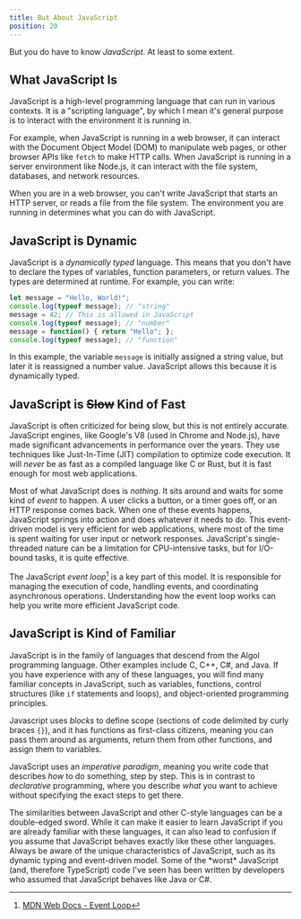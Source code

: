 ```yaml
---
title: But About JavaScript
position: 20
---
```



But you do have to know *JavaScript*. At least to some extent. 

## What JavaScript Is 

JavaScript is a high-level programming language that can run in various contexts. It is a "scripting language", by which I mean it's general purpose is to interact with the environment it is running in.

For example, when JavaScript is running in a web browser, it can interact with the Document Object Model (DOM) to manipulate web pages, or other browser APIs like `fetch` to make HTTP calls. When JavaScript is running in a server environment like Node.js, it can interact with the file system, databases, and network resources.

When you are in a web browser, you can't write JavaScript that starts an HTTP server, or reads a file from the file system. The environment you are running in determines what you can do with JavaScript.

## JavaScript is Dynamic
JavaScript is a *dynamically typed* language. This means that you don't have to declare the types of variables, function parameters, or return values. The types are determined at runtime.
For example, you can write:

```javascript title="sample.js"
let message = "Hello, World!";
console.log(typeof message); // "string"
message = 42; // This is allowed in JavaScript
console.log(typeof message); // "number"
message = function() { return "Hello"; };
console.log(typeof message); // "function"
```
In this example, the variable `message` is initially assigned a string value, but later it is reassigned a number value. JavaScript allows this because it is dynamically typed.


## JavaScript is ~~Slow~~ Kind of Fast

JavaScript is often criticized for being slow, but this is not entirely accurate. JavaScript engines, like Google's V8 (used in Chrome and Node.js), have made significant advancements in performance over the years. They use techniques like Just-In-Time (JIT) compilation to optimize code execution. It will *never* be as fast as a compiled language like C or Rust, but it is fast enough for most web applications. 

Most of what JavaScript does is *nothing*. It sits around and waits for some kind of *event* to happen. A user clicks a button, or a timer goes off, or an HTTP response comes back. When one of these events happens, JavaScript springs into action and does whatever it needs to do.
This event-driven model is very efficient for web applications, where most of the time is spent waiting for user input or network responses. JavaScript's single-threaded nature can be a limitation for CPU-intensive tasks, but for I/O-bound tasks, it is quite effective.

The JavaScript *event loop*[^1] is a key part of this model. It is responsible for managing the execution of code, handling events, and coordinating asynchronous operations. Understanding how the event loop works can help you write more efficient JavaScript code.

## JavaScript is Kind of Familiar 

JavaScript is in the family of languages that descend from the Algol programming language. Other examples include C, C++, C#, and Java. If you have experience with any of these languages, you will find many familiar concepts in JavaScript, such as variables, functions, control structures (like `if` statements and loops), and object-oriented programming principles.

Javascript uses *blocks* to define scope (sections of code delimited by curly braces `{}`), and it has functions as first-class citizens, meaning you can pass them around as arguments, return them from other functions, and assign them to variables.

JavaScript uses an *imperative paradigm*, meaning you write code that describes *how* to do something, step by step. This is in contrast to *declarative* programming, where you describe *what* you want to achieve without specifying the exact steps to get there.

<Aside type="caution">
The similarities between JavaScript and other C-style languages can be a double-edged sword. While it can make it easier to learn JavaScript if you are already familiar with these languages, it can also lead to confusion if you assume that JavaScript behaves exactly like these other languages. Always be aware of the unique characteristics of JavaScript, such as its dynamic typing and event-driven model. Some of the *worst* JavaScript (and, therefore TypeScript) code I've seen has been written by developers who assumed that JavaScript behaves like Java or C#.
</Aside>


[^1]: [MDN Web Docs - Event Loop](hhttps://developer.mozilla.org/en-US/docs/Web/JavaScript/Reference/Execution_model#job_queue_and_event_loop)